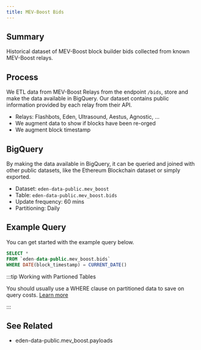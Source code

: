```yaml
---
title: MEV-Boost Bids
---
```


## Summary

Historical dataset of MEV-Boost block builder bids collected from known MEV-Boost relays.

## Process

We ETL data from MEV-Boost Relays from the endpoint `/bids`, store and make the data available in BigQuery. Our dataset contains public information provided by each relay from their API.
* Relays: Flashbots, Eden, Ultrasound, Aestus, Agnostic, ...
* We augment data to show if blocks have been re-orged
* We augment block timestamp

## BigQuery

By making the data available in BigQuery, it can be queried and joined with other public datasets, like the Ethereum Blockchain dataset or simply exported.

* Dataset: `eden-data-public.mev_boost`
* Table: `eden-data-public.mev_boost.bids`
* Update frequency: 60 mins
* Partitioning: Daily

## Example Query

You can get started with the example query below.

```sql
SELECT *
FROM `eden-data-public.mev_boost.bids` 
WHERE DATE(block_timestamp) = CURRENT_DATE()
```

:::tip Working with Partioned Tables

You should usually use a WHERE clause on partitioned data to save on query costs. [Learn more](https://cloud.google.com/bigquery/docs/partitioned-tables)

:::

## See Related

* eden-data-public.mev_boost.payloads